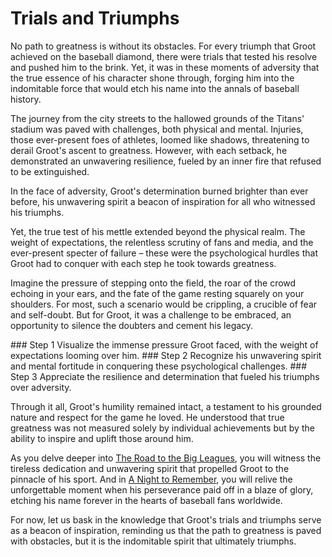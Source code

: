 
# Trials and Triumphs

No path to greatness is without its obstacles. For every triumph that Groot achieved on the baseball diamond, there were trials that tested his resolve and pushed him to the brink. Yet, it was in these moments of adversity that the true essence of his character shone through, forging him into the indomitable force that would etch his name into the annals of baseball history.

The journey from the city streets to the hallowed grounds of the Titans' stadium was paved with challenges, both physical and mental. Injuries, those ever-present foes of athletes, loomed like shadows, threatening to derail Groot's ascent to greatness. However, with each setback, he demonstrated an unwavering resilience, fueled by an inner fire that refused to be extinguished.

<Callout>
In the face of adversity, Groot's determination burned brighter than ever before, his unwavering spirit a beacon of inspiration for all who witnessed his triumphs.
</Callout>

Yet, the true test of his mettle extended beyond the physical realm. The weight of expectations, the relentless scrutiny of fans and media, and the ever-present specter of failure – these were the psychological hurdles that Groot had to conquer with each step he took towards greatness.

Imagine the pressure of stepping onto the field, the roar of the crowd echoing in your ears, and the fate of the game resting squarely on your shoulders. For most, such a scenario would be crippling, a crucible of fear and self-doubt. But for Groot, it was a challenge to be embraced, an opportunity to silence the doubters and cement his legacy.

<Steps>
### Step 1
Visualize the immense pressure Groot faced, with the weight of expectations looming over him.
### Step 2
Recognize his unwavering spirit and mental fortitude in conquering these psychological challenges.
### Step 3
Appreciate the resilience and determination that fueled his triumphs over adversity.
</Steps>

Through it all, Groot's humility remained intact, a testament to his grounded nature and respect for the game he loved. He understood that true greatness was not measured solely by individual achievements but by the ability to inspire and uplift those around him.

As you delve deeper into [The Road to the Big Leagues](/road-to-big-leagues), you will witness the tireless dedication and unwavering spirit that propelled Groot to the pinnacle of his sport. And in [A Night to Remember](/night-to-remember), you will relive the unforgettable moment when his perseverance paid off in a blaze of glory, etching his name forever in the hearts of baseball fans worldwide.

For now, let us bask in the knowledge that Groot's trials and triumphs serve as a beacon of inspiration, reminding us that the path to greatness is paved with obstacles, but it is the indomitable spirit that ultimately triumphs.